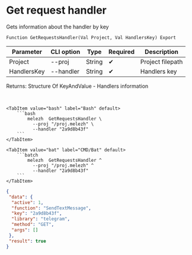 ﻿---
sidebar_position: 3
description: Get request handler and other functions to work with Melezh in the Open Integration Package, a free open-source integration library for 1C:Enterprise 8, OneScript and CLI
keywords: [1C, 1С, 1С:Enterprise, 1С:Enterprise 8.3, API, Integration, Services, Exchange, OneScript, CLI]
---


# Get request handler
 Gets information about the handler by key



`Function GetRequestsHandler(Val Project, Val HandlersKey) Export`

  | Parameter | CLI option | Type | Required | Description |
  |-|-|-|-|-|
  | Project | --proj | String | &#x2714; | Project filepath |
  | HandlersKey | --handler | String | &#x2714; | Handlers key |

  
  Returns:  Structure Of KeyAndValue - Handlers information

<br/>



 

 <Tabs>
  
    <TabItem value="bash" label="Bash" default>
        ```bash
            melezh  GetRequestsHandler \
              --proj "/proj.melezh" \
              --handler "2a9d8b43f"
        ```
    </TabItem>
  
    <TabItem value="bat" label="CMD/Bat" default>
        ```batch
            melezh  GetRequestsHandler ^
              --proj "/proj.melezh" ^
              --handler "2a9d8b43f"
        ```
    </TabItem>
</Tabs>

```json title="Result"
{
 "data": {
  "active": 1,
  "function": "SendTextMessage",
  "key": "2a9d8b43f",
  "library": "telegram",
  "method": "GET",
  "args": []
 },
 "result": true
}
```
